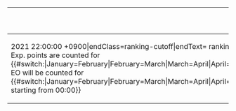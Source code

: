 {| class="wikitable typography-xl-optout" style="width:60%;text-align:center;"
!{{{1}}} Ranking Cutoff (time left)
|-
|{{Timer|time={{{1}}} {{#switch:{{{1}}}|January=31|February=28|March=31|April=30|May=31|June=30|July=31|August=31|September=30|October=31|November=30|December=31}} 2021 22:00:00 +0900|endClass=ranking-cutoff|endText={{{1}}} ranking is finished<br>Exp. points are counted for {{#switch:{{{1}}}|January=February|February=March|March=April|April=May|May=June|June=July|July=August|August=September|September=October|October=November|November=December|December=January}}<br>EO will be counted for {{#switch:{{{1}}}|January=February|February=March|March=April|April=May|May=June|June=July|July=August|August=September|September=October|October=November|November=December|December=January}} starting from 00:00}}
|}